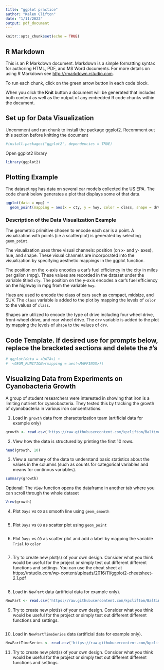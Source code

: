 ```yaml
---
title: "ggplot practice"
author: "Kalen Clifton"
date: "1/11/2022"
output: pdf_document
---
```


```r
knitr::opts_chunk$set(echo = TRUE)
```

## R Markdown

This is an R Markdown document. Markdown is a simple formatting syntax for authoring HTML, PDF, and MS Word documents. For more details on using R Markdown see <http://rmarkdown.rstudio.com>.

To run each chunk, click on the green arrow button in each code block.

When you click the **Knit** button a document will be generated that includes both content as well as the output of any embedded R code chunks within the document. 

## Set up for Data Visualization

Uncomment and run chunk to install the package ggplot2. Recomment out this section before knitting the document
```r
#install.packages("ggplot2", dependencies = TRUE)
```

Open ggplot2 library
```r
library(ggplot2)
```

## Plotting Example

The dataset `mpg` has data on several car models collected the US EPA. The code chunk below generates a plot that displays some of that data.

```r
ggplot(data = mpg) +
  geom_point(mapping = aes(x = cty, y = hwy, color = class, shape = drv))
```

### Description of the Data Visualization Example
The geometric primitive chosen to encode each car is a point. A visualization with points (i.e a scatterplot) is generated by selecting `geom_point`.

The visualization uses three visual channels: position (on x- and y- axes), hue, and shape. These visual channels are incorporated into the visualization by specifying aesthetic mappings in the ggplot function.

The position on the x-axis encodes a car’s fuel efficiency in the city in miles per gallon (mpg).  These values are recorded in the dataset under the variable titled `cty`. The position on the y-axis encodes a car’s fuel efficiency on the highway in mpg from the variable `hwy`.

Hues are used to encode the class of cars such as compact, midsize, and SUV. The `class` variable is added to the plot by mapping the levels of `color` to the values of `class`.

Shapes are utilized to encode the type of drive including four wheel drive, front-wheel drive, and rear wheel drive. The `drv` variable is added to the plot by mapping the levels of `shape` to the values of `drv`.

## Code Template. If desired use for prompts below, replace the bracketed sections and delete the `#`'s
```r
# ggplot(data = <DATA>) + 
#  <GEOM_FUNCTION>(mapping = aes(<MAPPINGS>))
```

## Visualizing Data from Experiments on Cyanobacteria Growth

A group of student researchers were interested in showing that iron is a limiting nutrient for cyanobacteria. They tested this by tracking the growth of cyanobacteria in various iron concentrations.

1. Load in `growth` data from characterization team (artificial data for example only)
```r
growth <- read.csv('https://raw.githubusercontent.com/kpclifton/Baltimore_BioCrew/master/app/examples/Data%20Visualization/characterization.csv')
```

2. View how the data is structured by printing the first 10 rows.
```r
head(growth, 10)
```

3. View a summary of the data to understand basic statistics about the values in the columns (such as counts for categorical variables and means for continous variables).
```r
summary(growth)
```

Optional: The `View` function opens the dataframe in another tab where you can scroll through the whole dataset
```r
View(growth)
```

4. Plot `Days` vs `OD` as smooth line using `geom_smooth`
```r

```

5. Plot `Days` vs `OD` as scatter plot using `geom_point`
```r

```


6. Plot `Days` vs `OD` as scatter plot and add a label by mapping the variable `Trial` to `color`
```r

```


7. Try to create new plot(s) of your own design. Consider what you think would be useful for the project or simply test out different different functions and settings. You can use the cheat sheet at https://rstudio.com/wp-content/uploads/2016/11/ggplot2-cheatsheet-2.1.pdf 

```r


```

8. Load in `NewPart` data (artificial data for example only). 
```r
NewPart <- read.csv('https://raw.githubusercontent.com/kpclifton/Baltimore_BioCrew/master/app/examples/Data%20Visualization/NewParts.csv')
```

9. Try to create new plot(s) of your own design. Consider what you think would be useful for the project or simply test out different different functions and settings.
```r


```

10. Load in `NewPartTimeSeries` data (artificial data for example only). 
```r
NewPartTimeSeries <- read.csv('https://raw.githubusercontent.com/kpclifton/Baltimore_BioCrew/master/app/examples/Data%20Visualization/NewPartTimeSeries.csv')
```

11. Try to create new plot(s) of your own design. Consider what you think would be useful for the project or simply test out different different functions and settings.
```r


```

